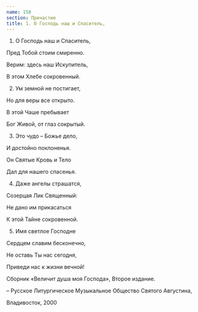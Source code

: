 ```yaml
---
name: 158
section: Причастие
title: 1. О Господь наш и Спаситель,
---
```

1. О Господь наш и Спаситель,

Пред Тобой стоим смиренно.

Верим: здесь наш Искупитель,

В этом Хлебе сокровенный.


2. Ум земной не постигает,

Но для веры все открыто.

В этой Чаше пребывает

Бог Живой, от глаз сокрытый.


3. Это чудо – Божье дело,

И достойно поклоненья.

Он Святые Кровь и Тело

Дал для нашего спасенья.


4. Даже ангелы страшатся,

Созерцая Лик Священный:

Не дано им прикасаться

К этой Тайне сокровенной.


5. Имя светлое Господне

Сердцем славим бесконечно,

Не оставь Ты нас сегодня,

Приведи нас к жизни вечной!


Сборник «Величит душа моя Господа», Второе издание.

– Русское Литургическое Музыкальное Общество Святого Августина,

Владивосток, 2000 